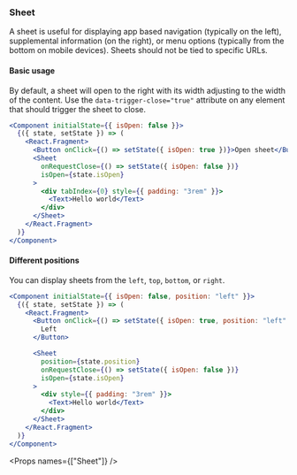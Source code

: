
<Nav title="Sheet" />
<SEO title="Sheet" />

<Container>
<Article sidebar={[
  { id: 'Sheet', name: 'Sheet' },
  { id: 'Basic usage', name: 'Basic usage' },
  { id: 'Different positions', name: 'Different positions'},
  { id: 'Props', name: 'Props table'}
]}>

# Sheet

A sheet is useful for displaying app based navigation (typically on the left), supplemental information (on the right), or menu options (typically from the bottom on mobile devices). Sheets should not be tied to specific URLs.

#### Basic usage

By default, a sheet will open to the right with its width adjusting to the width of the content. Use the `data-trigger-close="true"` attribute on any element that should trigger the sheet to close.

```jsx
<Component initialState={{ isOpen: false }}>
  {({ state, setState }) => (
    <React.Fragment>
      <Button onClick={() => setState({ isOpen: true })}>Open sheet</Button>
      <Sheet
        onRequestClose={() => setState({ isOpen: false })}
        isOpen={state.isOpen}
      >
        <div tabIndex={0} style={{ padding: "3rem" }}>
          <Text>Hello world</Text>
        </div>
      </Sheet>
    </React.Fragment>
  )}
</Component>
```

#### Different positions

You can display sheets from the `left`, `top`, `bottom`, or `right`.

```jsx
<Component initialState={{ isOpen: false, position: "left" }}>
  {({ state, setState }) => (
    <React.Fragment>
      <Button onClick={() => setState({ isOpen: true, position: "left" })}>
        Left
      </Button>

      <Sheet
        position={state.position}
        onRequestClose={() => setState({ isOpen: false })}
        isOpen={state.isOpen}
      >
        <div style={{ padding: "3rem" }}>
          <Text>Hello world</Text>
        </div>
      </Sheet>
    </React.Fragment>
  )}
</Component>
```

<Props names={["Sheet"]} />

</Article>
</Container>
